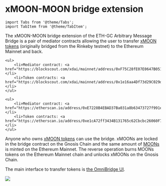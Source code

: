 ---
---

# xMOON-MOON bridge extension

```mdx-code-block
import Tabs from '@theme/Tabs';
import TabItem from '@theme/TabItem';
```

The xMOON-MOON bridge extension of the ETH-GC Arbitrary Message Bridge is a pair of mediator contracts allowing the user to transfer [xMOON tokens](https://docs.tokenbridge.net/rinkeby-xdai-amb-bridge/moon-bridge-extension) (originally bridged from the Rinkeby testnet) to the Ethereum Mainnet and back.

<Tabs>
  <TabItem value="gc" label="Gnosis Chain">
    
    <ul>
        <li>Mediator contract: <a href="https://blockscout.com/xdai/mainnet/address/0xF75C28fE07E0647B05160288F172ad27CccD8f30">0xF75C28fE07E0647B05160288F172ad27CccD8f30</a></li>
        <li>Token contracts: <a href="https://blockscout.com/xdai/mainnet/address/0x1e16aa4Df73d29C029d94CeDa3e3114EC191E25A">0x1e16aa4Df73d29C029d94CeDa3e3114EC191E25A</a></li>
    </ul>

  </TabItem>
  <TabItem value="eth" label="Ethereum Mainnet">
        
    <ul>
        <li>Mediator contract: <a href="https://etherscan.io/address/0xE7228B4EBAD37Ba031a8b63473727f991e262dCd">0xE7228B4EBAD37Ba031a8b63473727f991e262dCd</a></li>
        <li>Token contracts: <a href="https://etherscan.io/address/0xe1cA72ff3434B131765c62Cbcbc26060F7Aba03D">0xe1cA72ff3434B131765c62Cbcbc26060F7Aba03D</a></li>
    </ul>

  </TabItem>
</Tabs>

Anyone who owns [xMOON tokens](https://blockscout.com/xdai/mainnet/tokens/0x1e16aa4Df73d29C029d94CeDa3e3114EC191E25A/token-transfers) can use the bridge. xMOONs are locked in the bridge contract on the Gnosis Chain and the same amount of [MOONs](https://etherscan.io/address/0xe1cA72ff3434B131765c62Cbcbc26060F7Aba03D) is minted on the Ethereum Mainnet. The reverse operation burns MOONs tokens on the Ethereum Mainnet chain and unlocks xMOONs on the Gnosis Chain.

The main interface to transfer tokens is [the OmniBridge UI](https://omni.xdaichain.com).

![](</img/bridges/image-129-1-1.png>)
